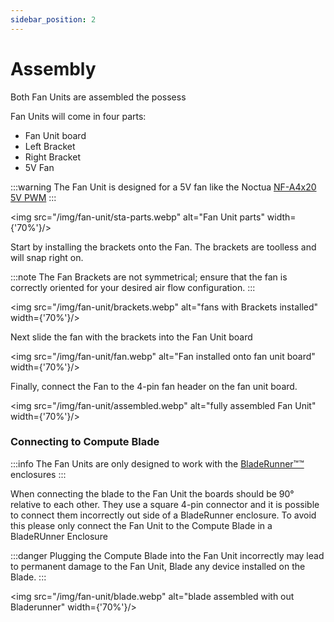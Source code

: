 ```yaml
---
sidebar_position: 2
---
```


# Assembly

Both Fan Units are assembled the possess

Fan Units will come in four parts:
- Fan Unit board
- Left Bracket
- Right Bracket
- 5V Fan

:::warning
    The Fan Unit is designed for a 5V fan like the Noctua [NF-A4x20 5V PWM](https://noctua.at/en/products/fan/nf-a4x20-5v-pwm)
:::

<img src="/img/fan-unit/sta-parts.webp" alt="Fan Unit parts" width={'70%'}/>

Start by installing the brackets onto the Fan. The brackets are toolless and will snap right on.

:::note
    The Fan Brackets are not symmetrical; ensure that the fan is correctly oriented for your desired air flow configuration.
:::

<img src="/img/fan-unit/brackets.webp" alt="fans with Brackets installed" width={'70%'}/>

Next slide the fan with the brackets into the Fan Unit board

<img src="/img/fan-unit/fan.webp" alt="Fan installed onto fan unit board" width={'70%'}/>

Finally, connect the Fan to the 4-pin fan header on the fan unit board.

<img src="/img/fan-unit/assembled.webp" alt="fully assembled Fan Unit" width={'70%'}/>

### Connecting to Compute Blade
:::info
    The Fan Units are only designed to work with the [BladeRunner™™️](/bladerunner) enclosures
:::

When connecting the blade to the Fan Unit the boards should be 90° relative to each other. They use a square 4-pin connector and it is possible to connect them incorrectly out side of a BladeRunner enclosure. To avoid this please only connect the Fan Unit to the Compute Blade in a BladeRUnner Enclosure

:::danger
    Plugging the Compute Blade into the Fan Unit incorrectly may lead to permanent damage to the Fan Unit, Blade any device installed on the Blade.
:::

<img src="/img/fan-unit/blade.webp" alt="blade assembled with out Bladerunner" width={'70%'}/>
